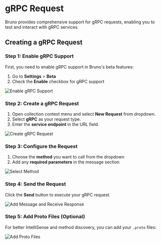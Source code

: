 # gRPC Request

Bruno provides comprehensive support for gRPC requests, enabling you to test and interact with gRPC services. 

## Creating a gRPC Request

### Step 1: Enable gRPC Support

First, you need to enable gRPC support in Bruno's beta features:

1. Go to **Settings** > **Beta**
2. Check the **Enable** checkbox for gRPC support

![Enable gRPC Support](/screenshots/send-request/grpc/1-enable.grpc-support.webp)

### Step 2: Create a gRPC Request

1. Open collection context menu and select **New Request** from dropdown.
2. Select **gRPC** as your request type.
3. Enter the **service endpoint** in the URL field.

![Create gRPC Request](/screenshots/send-request/grpc/2-create-grpc-req.webp)

### Step 3: Configure the Request
 
1. Choose the **method** you want to call from the dropdown
2. Add any **required parameters** in the message section

![Select Method](/screenshots/send-request/grpc/3-select-method.webp)

### Step 4: Send the Request

Click the **Send** button to execute your gRPC request.

![Add Message and Receive Response](/screenshots/send-request/grpc/4-add-msg-receive-resp.webp)

### Step 5: Add Proto Files (Optional)

For better IntelliSense and method discovery, you can add your `.proto` files:

![Add Proto Files](/screenshots/send-request/grpc/5-add-probo-files.webp)
